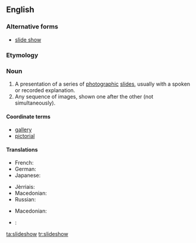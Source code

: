 ==English==

===Alternative forms===
* [[slide show]]

===Etymology===
{{compound|slide|show}}

===Noun===
{{wikipedia}}
{{en-noun}}

# A presentation of a series of [[photographic]] [[slide]]s, usually with a spoken or recorded explanation.
# Any sequence of images, shown one after the other (not simultaneously).

====Coordinate terms====
* [[gallery]]
* [[pictorial]]

====Translations====
{{trans-top|a presentation of a series of photographic slides, usually with a spoken or recorded explanation}}
* French: {{t+|fr|diaporama|m}}
* German: {{t-|de|Tonbildschau|f}}
* Japanese: {{t-|ja|スライドショー|tr=suraido shō|sc=Jpan}}
{{trans-mid}}
* Jèrriais: {{tø|roa-jer|mouontréthie au projecteux|f}}
* Macedonian: {{t-|mk|сликоред|m|tr=slíkored|sc=Cyrl}}
* Russian: {{t+|ru|слайд-шоу|n|tr=slajd-šóu|sc=Cyrl}}
{{trans-bottom}}

{{trans-top|any sequence of images, shown one after the other (not simultaneously)}}
{{trans-mid}}
* Macedonian: {{t-|mk|сликоред|m|tr=slíkored|sc=Cyrl}}
{{trans-bottom}}

{{checktrans-top}}
* {{ttbc|fr}}: {{t+|fr|diaporama}}
{{trans-mid}}
{{trans-bottom}}

[[ta:slideshow]]
[[tr:slideshow]]